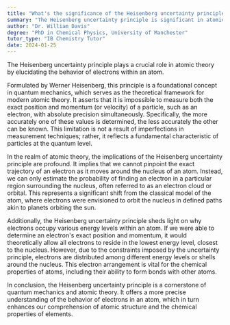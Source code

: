```yaml
---
title: "What's the significance of the Heisenberg uncertainty principle in atomic theory?"
summary: "The Heisenberg uncertainty principle is significant in atomic theory as it explains the behaviour of electrons in an atom."
author: "Dr. William Davis"
degree: "PhD in Chemical Physics, University of Manchester"
tutor_type: "IB Chemistry Tutor"
date: 2024-01-25
---
```


The Heisenberg uncertainty principle plays a crucial role in atomic theory by elucidating the behavior of electrons within an atom.

Formulated by Werner Heisenberg, this principle is a foundational concept in quantum mechanics, which serves as the theoretical framework for modern atomic theory. It asserts that it is impossible to measure both the exact position and momentum (or velocity) of a particle, such as an electron, with absolute precision simultaneously. Specifically, the more accurately one of these values is determined, the less accurately the other can be known. This limitation is not a result of imperfections in measurement techniques; rather, it reflects a fundamental characteristic of particles at the quantum level.

In the realm of atomic theory, the implications of the Heisenberg uncertainty principle are profound. It implies that we cannot pinpoint the exact trajectory of an electron as it moves around the nucleus of an atom. Instead, we can only estimate the probability of finding an electron in a particular region surrounding the nucleus, often referred to as an electron cloud or orbital. This represents a significant shift from the classical model of the atom, where electrons were envisioned to orbit the nucleus in defined paths akin to planets orbiting the sun.

Additionally, the Heisenberg uncertainty principle sheds light on why electrons occupy various energy levels within an atom. If we were able to determine an electron's exact position and momentum, it would theoretically allow all electrons to reside in the lowest energy level, closest to the nucleus. However, due to the constraints imposed by the uncertainty principle, electrons are distributed among different energy levels or shells around the nucleus. This electron arrangement is vital for the chemical properties of atoms, including their ability to form bonds with other atoms.

In conclusion, the Heisenberg uncertainty principle is a cornerstone of quantum mechanics and atomic theory. It offers a more precise understanding of the behavior of electrons in an atom, which in turn enhances our comprehension of atomic structure and the chemical properties of elements.
    